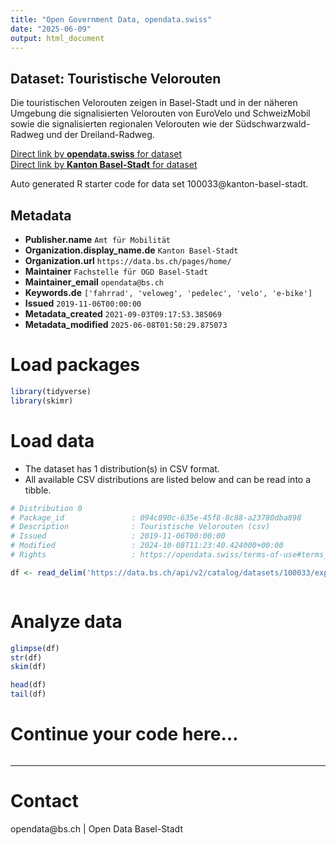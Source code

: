 ```yaml
---
title: "Open Government Data, opendata.swiss"
date: "2025-06-09"
output: html_document
---
```


## Dataset: Touristische Velorouten

Die touristischen Velorouten zeigen in Basel-Stadt und in der näheren Umgebung die signalisierten Velorouten von EuroVelo und SchweizMobil sowie die signalisierten regionalen Velorouten wie der Südschwarzwald-Radweg und der Dreiland-Radweg.

[Direct link by **opendata.swiss** for dataset](https://opendata.swiss/de/dataset/touristische-velorouten)<br>
[Direct link by **Kanton Basel-Stadt** for dataset](https://data.bs.ch/explore/dataset/100033/)

Auto generated R starter code for data set 100033@kanton-basel-stadt.

## Metadata

- **Publisher.name** `Amt für Mobilität`
- **Organization.display_name.de** `Kanton Basel-Stadt`
- **Organization.url** `https://data.bs.ch/pages/home/`
- **Maintainer** `Fachstelle für OGD Basel-Stadt`
- **Maintainer_email** `opendata@bs.ch`
- **Keywords.de** `['fahrrad', 'veloweg', 'pedelec', 'velo', 'e-bike']`
- **Issued** `2019-11-06T00:00:00`
- **Metadata_created** `2021-09-03T09:17:53.385069`
- **Metadata_modified** `2025-06-08T01:50:29.875073`


# Load packages

```r

library(tidyverse)
library(skimr)

```

# Load data

-   The dataset has 1 distribution(s) in CSV format.
-   All available CSV distributions are listed below and can be read into a tibble.

```r

# Distribution 0
# Package_id               : 094c890c-635e-45f8-8c88-a23780dba898
# Description              : Touristische Velorouten (csv)
# Issued                   : 2019-11-06T00:00:00
# Modified                 : 2024-10-08T11:23:40.424000+00:00
# Rights                   : https://opendata.swiss/terms-of-use#terms_by

df <- read_delim('https://data.bs.ch/api/v2/catalog/datasets/100033/exports/csv?use_labels=true')



```

# Analyze data

```r

glimpse(df)
str(df)
skim(df)

head(df)
tail(df)

```

# Continue your code here...

```r

```

------------------------------------------------------------------------

# Contact

opendata@bs.ch | Open Data Basel-Stadt
